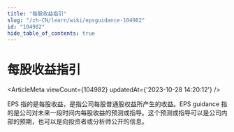 ```yaml
---
title: "每股收益指引"
slug: "/zh-CN/learn/wiki/epsguidance-104982"
id: "104982"
hide_table_of_contents: true
---
```



<Breadcrumbs current="每股收益指引" />

# 每股收益指引

<ArticleMeta viewCount={104982} updatedAt={'2023-10-28 14:20:12'} />
<div className='border-solid border-b border-t-0 my-4 border-[var(--ifm-color-gray-300)]' />

EPS 指的是每股收益，是指公司每股普通股权益所产生的收益。EPS guidance 指的是公司对未来一段时间内每股收益的预测或指导。这个预测或指导可以是公司内部的预期，也可以是向投资者或分析师公开的信息。
